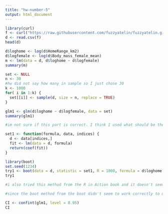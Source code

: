 ```yaml
---
title: "hw-number-5"
output: html_document
---
```


```r
library(curl)
f <- curl("https://raw.githubusercontent.com/fuzzyatelin/fuzzyatelin.github.io/master/AN597_Fall17/KamilarAndCooperData.csv")
d <- read.csv(f)
head(d)
```

```r
d$loghome <- log(d$HomeRange_km2)
d$logfemale <- log(d$Body_mass_female_mean)
m <- lm(data = d, d$loghome ~ d$logfemale)
summary(m)
```

```r
set <- NULL
n <- 30  
#hw did not say how many in sample so I just chose 30
k <- 1000
for( i in 1:k) {
  set[[i]] <- sample(d, size = n, replace = TRUE)
}

```

```r
glm1 <- glm(d$loghome ~ d$logfemale, data = set)
summary(glm1)

#im not sure if this part is correct. I think I used what should be the sampled data by using set instead of d.However all the information is exactly the same as what the original lm() gave so something in my code might be wrong.
```

```r
set1 <- function(formula, data, indices) {
  d <- data[indices,]
  fit <- lm(data = d, formula)
  return(coef(fit))
}

library(boot)
set.seed(1234)
try1 <- boot(data = d, statistic = set1, R = 1000, formula = d$loghome ~ d$logfemale)
try1

#i also tried this method from the R in Action book and it doesn't seem to be correct either since it is giving me a standard error of 0.
```

```r
#since the boot method from the boot didn't seem to work correctly to me, I used my values from the for loop instead.

CI <- confint(glm1, level = 0.95)
CI
```



